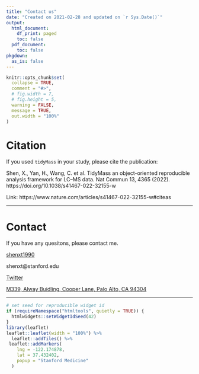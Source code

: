 ```yaml
---
title: "Contact us"
date: "Created on 2021-02-28 and updated on `r Sys.Date()`"
output:
  html_document:
    df_print: paged
    toc: false
  pdf_document:
    toc: false
pkgdown:
  as_is: false
---
```


```r
knitr::opts_chunk$set(
  collapse = TRUE,
  comment = "#>",
  # fig.width = 7, 
  # fig.height = 5,
  warning = FALSE,
  message = TRUE,
  out.width = "100%"
)
```

# Citation

If you used `tidyMass` in your study, please cite the publication:

Shen, X., Yan, H., Wang, C. et al. TidyMass an object-oriented reproducible analysis framework for LC–MS data. Nat Commun 13, 4365 (2022). https://doi.org/10.1038/s41467-022-32155-w

Link: https://www.nature.com/articles/s41467-022-32155-w#citeas

---

# Contact

If you have any quesitons, please contact me.


<i class="fab fa-weixin fa-lg"></i> [shenxt1990](https://www.shenxt.info/files/wechat_QR.jpg)

<i class="fa fa-envelope"></i> shenxt@stanford.edu

<i class="fab fa-twitter fa-lg"></i> [Twitter](https://twitter.com/xiaotaoshen1990)

<i class="fa fa-map-marker-alt"></i> [M339, Alway Buidling, Cooper Lane, Palo Alto, CA 94304](https://www.google.com/maps/place/Alway+Building/@37.4322345,-122.1770883,17z/data=!3m1!4b1!4m5!3m4!1s0x808fa4d335c3be37:0x9057931f3b312c29!8m2!3d37.4322345!4d-122.1748996)

---

```r
# set seed for reproducible widget id
if (requireNamespace("htmltools", quietly = TRUE)) {
  htmlwidgets::setWidgetIdSeed(42)
}
library(leaflet)
leaflet::leaflet(width = "100%") %>%
  leaflet::addTiles() %>%
 leaflet::addMarkers(
    lng = -122.174878,
    lat = 37.432402,
    popup = "Stanford Medicine"
  )
```




